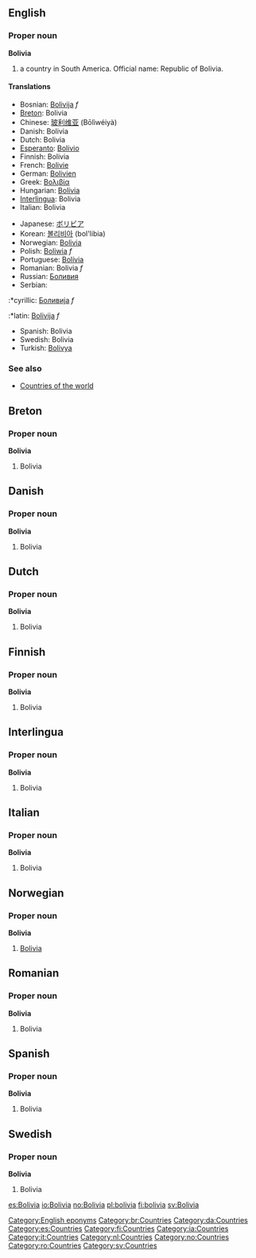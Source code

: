==English==
===Proper noun===
'''Bolivia'''

# a country in South America. Official name: Republic of Bolivia.

====Translations====
{{top}}
*Bosnian: [[Bolivija]] ''f''
*[[Breton]]: Bolivia
*Chinese: [[玻利维亚]] (Bōlìwéiyà)
*Danish: Bolivia
*Dutch: Bolivia
*[[Esperanto]]: [[Bolivio]]
*Finnish: Bolivia
*French: [[Bolivie]]
*German: [[Bolivien]]
*Greek: [[Βολιβία]]
*Hungarian: [[Bolívia]]
*[[Interlingua]]: Bolivia
*Italian: Bolivia
{{mid}}
*Japanese: [[ボリビア]]
*Korean: [[볼리비아]] (bol'libia)
*Norwegian: [[#Norwegian|Bolivia]]
*Polish: [[Boliwia]] ''f''
*Portuguese: [[Bolívia]]
*Romanian: Bolivia ''f''
*Russian: [[Боливия]]
*Serbian:
:*cyrillic: [[Боливија]] ''f''
:*latin: [[Bolivija]] ''f''
*Spanish: Bolivia
*Swedish: Bolivia
*Turkish: [[Bolivya]]
{{bottom}}

===See also===
*[[Countries of the world]]

[[Category:English eponyms]]

==Breton==
===Proper noun===
'''Bolivia'''
#Bolivia

==Danish==
===Proper noun===
'''Bolivia'''
#Bolivia

==Dutch==
===Proper noun===
'''Bolivia'''
#Bolivia

==Finnish==
===Proper noun===
'''Bolivia'''
#Bolivia

==Interlingua==
===Proper noun===
'''Bolivia'''
#Bolivia

==Italian==
===Proper noun===
'''Bolivia'''
#Bolivia

==Norwegian==
===Proper noun===
'''Bolivia'''
#[[#English|Bolivia]]

==Romanian==
===Proper noun===
'''Bolivia'''
#Bolivia

==Spanish==
===Proper noun===
'''Bolivia'''
#Bolivia

==Swedish==
===Proper noun===
'''Bolivia'''
#Bolivia

[[Category:br:Countries]]
[[Category:da:Countries]]
[[Category:es:Countries]]
[[Category:fi:Countries]]
[[Category:ia:Countries]]
[[Category:it:Countries]]
[[Category:nl:Countries]]
[[Category:no:Countries]]
[[Category:ro:Countries]]
[[Category:sv:Countries]]

[[es:Bolivia]]
[[io:Bolivia]]
[[no:Bolivia]]
[[pl:bolivia]]
[[fi:bolivia]]
[[sv:Bolivia]]
